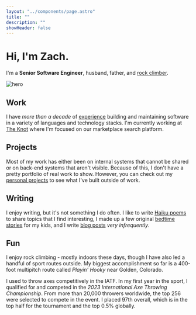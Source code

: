 ```yaml
---
layout: "../components/page.astro"
title: ""
description: ""
showHeader: false
---
```


# Hi, I'm Zach.

I'm a **Senior Software Engineer**, husband, father, and [rock climber](#fun).

![hero](/animated.png)

## Work

I have *more than a decade* of [experience](/work) building and maintaining software in a variety of languages and technology stacks. I'm currently working at [The Knot](https://theknot.com) where I'm focused on our marketplace search platform.

## Projects

Most of my work has either been on internal systems that cannot be shared or on back-end systems that aren't visible. Because of this, I don't have a pretty portfolio of real work to show. However, you can check out my [personal projects](/projects) to see what I've built outside of work.

## Writing

I enjoy writing, but it's not something I do often. I like to write [Haiku poems](/haiku) to share topics that I find interesting, I made up a few original [bedtime stories](/bedtime-stories) for my kids, and I write [blog posts](#blog-posts) *very infrequently*.

## Fun

I enjoy rock climbing - mostly indoors these days, though I have also led a handful of sport routes outside. My biggest accomplishment so far is a 400-foot multipitch route called *Playin' Hooky* near Golden, Colorado.

I used to throw axes competitively in the IATF. In my first year in the sport, I qualified for and competed in the *2023 International Axe Throwing Championship*. From more than 20,000 throwers worldwide, the top 256 were selected to compete in the event. I placed 97th overall, which is in the top half for the tournament and the top 0.5% globally.
